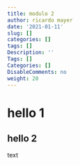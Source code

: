 ```yaml
---
title: modulo 2
author: ricardo mayer
date: '2021-01-11'
slug: []
categories: []
tags: []
Description: ''
Tags: []
Categories: []
DisableComments: no
weight: 20
---
```


# hello 1

## hello 2

text

